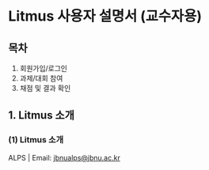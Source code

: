 # Litmus 사용자 설명서 (교수자용)

## 목차
1. 회원가입/로그인
2. 과제/대회 참여
3. 채점 및 결과 확인

## 1. Litmus 소개
### (1) Litmus 소개

ALPS | Email: jbnualps@jbnu.ac.kr

